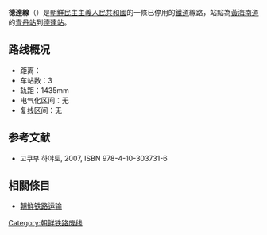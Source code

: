 '''德達線'''（{{kor|名=北|諺=덕달선|漢=德達線|羅=Tŏkdal sŏn|f=y}}）是[[朝鮮民主主義人民共和國|朝鮮民主主義人民共和國]]的一條已停用的[[鐵道|鐵道]]線路，站點為[[黃海南道|黃海南道]]的[[青丹站|青丹站]]到[[德達站|德達站]]。

==路线概况==
*距离：
*车站数：3
*轨距：1435mm
*电气化区间：无
*复线区间：无

==参考文献==
* 고쿠부 하야토{{lang|ja|(国分隼人), 《将軍様の鉄道 北朝鮮鉄道事情》, 新潮社}}, 2007, ISBN 978-4-10-303731-6

==相關條目==
* [[朝鮮铁路运输|朝鮮铁路运输]]

{{朝鮮鐵路線}}
{{德達線}}

[[Category:朝鲜铁路废线|Category:朝鲜铁路废线]]